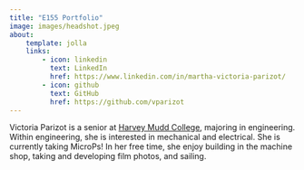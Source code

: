 ```yaml
---
title: "E155 Portfolio"
image: images/headshot.jpeg
about:
    template: jolla
    links:
        - icon: linkedin
          text: LinkedIn
          href: https://www.linkedin.com/in/martha-victoria-parizot/
        - icon: github
          text: GitHub
          href: https://github.com/vparizot
---
```


Victoria Parizot is a senior at [Harvey Mudd College](https://hmc.edu), majoring in engineering. Within engineering, she is interested in mechanical and electrical. She is currently taking MicroPs! In her free time, she enjoy building in the machine shop, taking and developing film photos, and sailing. 

<!-- ![](images/headshot.jpeg) -->




